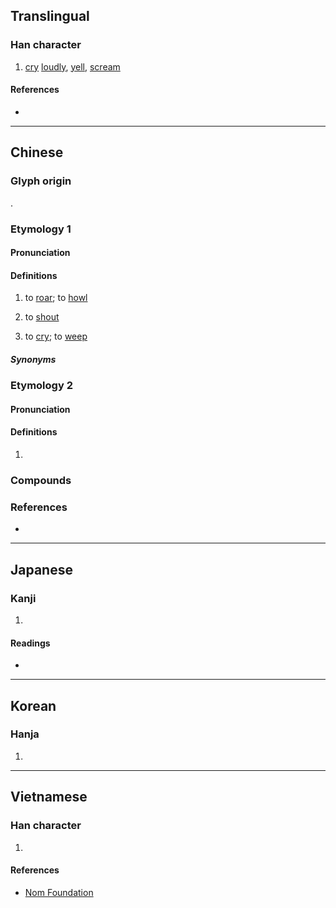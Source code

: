 {{character info}}
==Translingual==

===Han character===
{{Han char|rn=30|rad=口|as=14|sn=17|four=60032|canj=RYRO|ids=⿰口豪}}

# [[cry]] [[loudly]], [[yell]], [[scream]]

====References====
* {{Han ref|kx=0212.170|dkj=04481|dj=0435.010|hdz=10697.020|uh=568E|ud=22158|bh=C07A|bd=49274}}

----

==Chinese==
{{zh-forms}}

===Glyph origin===
{{Han compound|口|豪|ls=psc|c1=s|c2=p}}.

===Etymology 1===
====Pronunciation====
{{zh-pron
|m=háo
|c=hou4
|mn=ml:hô/qz:hô͘/âu
|mn_note=hô/hô͘ - literary; âu - vernacular
|w=3hhau
|cat=v
}}

====Definitions====
{{zh-hanzi}}

# {{lb|zh|of an animal}} to [[roar]]; to [[howl]]
# {{lb|zh|of people}} to [[shout]]
# {{lb|zh|dialectal}} to [[cry]]; to [[weep]]

===== Synonyms =====
{{zh-dial|哭}}

===Etymology 2===
====Pronunciation====
{{zh-pron
|w=0hhau
|cat=intj
}}
====Definitions====
{{zh-hanzi}}

# {{lb|zh|Shanghainese Wu}} {{n-g|Used to indicate a rebuttal}}
#: {{zh-x|我 嘸沒 做錯 嚎。|tr=3ngu&3hhmm meq&2tsu tshu hhau|I didn’t do anything wrong!| ref='''2007''', Qian Nairong, {{lang|zh|上海话大词典}}, page 310|SH}}

===Compounds===
{{zh-der|嚎咷|嚎喪|悲嚎|喪聲嚎氣|嚎天喊地|乾嚎|嚎天動地|嚎啕痛哭|嚎啕大哭|嚎啕|神嚎鬼哭|鬼哭狼嚎|鬼哭神嚎}}

===References===
* {{R:yue:Hanzi}}

----

==Japanese==

===Kanji===
{{ja-kanji|grade=|rs=口14}}

# {{rfdef|ja|sort=口14}}

====Readings====
* {{ja-readings|on=[[かう]] (kau), [[ごう]] (gō)|kun=}}

----

==Korean==

===Hanja===
{{ko-hanja|hangeul=호|rv=ho|mr=ho}}

# {{rfdef|ko|sort=口14}}

----

==Vietnamese==

===Han character===
{{vi-readings|reading=hào, gào|rs=口14}}

# {{rfdef|vi|sort=口14}}

====References====
* [http://nomfoundation.org/common/nom_details.php?codepoint=568e Nom Foundation]